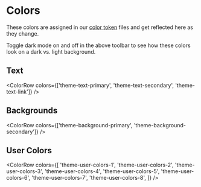 
<Meta title="owncast/Style Guide/Colors" />

# Colors

These colors are assigned in our [color token](https://github.com/owncast/owncast/tree/webv2/web/style-definitions/tokens/color) files
and get reflected here as they change.

Toggle dark mode on and off in the above toolbar to see how these colors look on a dark vs. light background.

## Text

<ColorRow colors={['theme-text-primary', 'theme-text-secondary', 'theme-text-link']} />

## Backgrounds

<ColorRow colors={['theme-background-primary', 'theme-background-secondary']} />

## User Colors

<ColorRow
  colors={[
    'theme-user-colors-1',
    'theme-user-colors-2',
    'theme-user-colors-3',
    'theme-user-colors-4',
    'theme-user-colors-5',
    'theme-user-colors-6',
    'theme-user-colors-7',
    'theme-user-colors-8',
  ]}
/>

